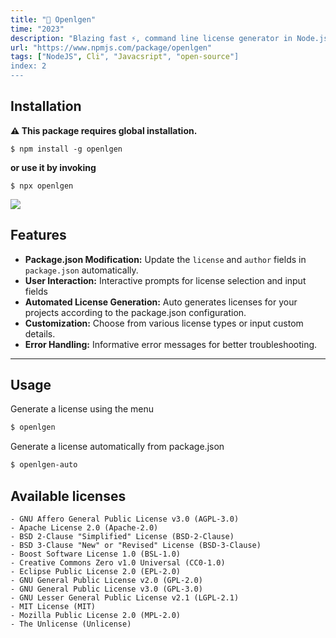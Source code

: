```yaml
---
title: "🔑 Openlgen"
time: "2023"
description: "Blazing fast ⚡, command line license generator in Node.js. for your open source projects."
url: "https://www.npmjs.com/package/openlgen"
tags: ["NodeJS", Cli", "Javacsript", "open-source"]
index: 2
---
```


<LinkPreview
  imageUrl="/projects/openlgen/image.png"
  title="GitHub"
  description="Blazing fast ⚡, command line license generator in Node.js. for your open source projects."
  link="https://github.com/phukon/openlgen"
/>


## Installation
**⚠ This package requires global installation.**
```
$ npm install -g openlgen
```
**or use it by invoking**
```
$ npx openlgen
```

<Image width={10} height={10} src="https://github.com/phukon/openlgen/assets/60285613/03842a17-b5b1-4439-b038-50440ff73532" />


## Features

- **Package.json Modification:** Update the `license` and `author` fields in `package.json` automatically.
- **User Interaction:** Interactive prompts for license selection and input fields
- **Automated License Generation:** Auto generates licenses for your projects according to the package.json configuration.
- **Customization:** Choose from various license types or input custom details.
- **Error Handling:** Informative error messages for better troubleshooting.

----------

Usage
--------------


Generate a license using the menu
```bash
$ openlgen
```

Generate a license automatically from package.json

```bash
$ openlgen-auto
```


Available licenses
--------------
```
- GNU Affero General Public License v3.0 (AGPL-3.0)
- Apache License 2.0 (Apache-2.0)
- BSD 2-Clause "Simplified" License (BSD-2-Clause)
- BSD 3-Clause "New" or "Revised" License (BSD-3-Clause)
- Boost Software License 1.0 (BSL-1.0)
- Creative Commons Zero v1.0 Universal (CC0-1.0)
- Eclipse Public License 2.0 (EPL-2.0)
- GNU General Public License v2.0 (GPL-2.0)
- GNU General Public License v3.0 (GPL-3.0)
- GNU Lesser General Public License v2.1 (LGPL-2.1)
- MIT License (MIT)
- Mozilla Public License 2.0 (MPL-2.0)
- The Unlicense (Unlicense)
```